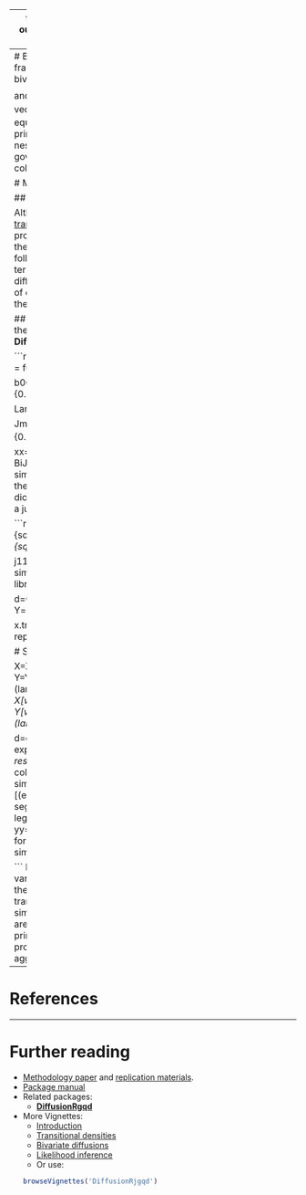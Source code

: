 
---
title: "Bivariate Jump Diffusions"
author: "Etienne A.D. Pienaar"
date: "December, 2015"
output:
  html_document:
    fig_width:  6
    fig_height: 6
    keep_md: yes
    toc: yes
  pdf_document:
    toc: yes
vignette: >
  %\VignetteIndexEntry{Part 3: Bivariate Jump Diffusions}
  %\VignetteEngine{knitr::rmarkdown}
  %\VignetteEncoding{UTF-8}
---
# Bivariate generalized quadratic jump diffusion processes
Building on the generalized quadratic framework (see the [__DiffusionRgqd__](https://cran.r-project.org/web/packages/DiffusionRgqd/index.html) package and related documentation), the template SDE for bivariate jump GQDs is given by the eqns:
\[
\begin{aligned}
d\mathbf{X}_t &=\boldsymbol\mu(\mathbf{X}_t,t)dt+\boldsymbol\sigma(\mathbf{X}_t,t)d\mathbf{B}_t+d\mathbf{P}_t\\
\end{aligned}
\]
where $\mathbf{B}_t$ is a bivariate vector of independent Brownian motions,
\[
\boldsymbol\mu(\mathbf{X}_t,t)=
\begin{bmatrix}
\sum_{i+j\leq 2}a_{ij}(t)X_t^iY_t^j\\
\sum_{i+j\leq 2}b_{ij}(t)X_t^iY_t^j\\
\end{bmatrix},
\]
\[
\boldsymbol\sigma(X_t,Y_t,t)\boldsymbol\sigma^{\prime}(X_t,Y_t,t) =
\begin{bmatrix}
\sum_{i+j\leq 2}c_{ij}(t)X_t^iY_t^j&\sum_{i+j\leq 2}d_{ij}(t)X_t^iY_t^j\\
\sum_{i+j\leq 2}e_{ij}(t)X_t^iY_t^j&\sum_{i+j\leq 2}f_{ij}(t)X_t^iY_t^j\\
\end{bmatrix}
\]

and $d\mathbf{P}_t=J_{2\times q}(\mathbf{X}_t,t)d\mathbf{N}_t^{q\times 1}$ describes a bivariate Poisson process with $q$-dimensional intensity vector $\boldsymbol\lambda(\mathbf{X}_t,t)$. Although the generalized quadratic framework allows one to calculate moment equations for jump meachanisms driven by an arbitrary number of arrival processes (i.e. $q$ can, in principle be any integer),  __DiffusionRjgqd__ currently provides routines for specific specifications nested within $q=2$. For example, for bivariate jump diffusions subject to a jump mechanism governed by a single arrival process (i.e., the jump matrix contains only a single non-zero column), we have:
\[
\mathbf{J}(\mathbf{X}_t,t,\dot{\mathbf{z}}_t)=
\begin{cases}
\begin{bmatrix}
\dot{z}_{11}&0\\
\dot{z}_{21}&0\\
\end{bmatrix}&\mbox{if type = `Add'}\\&\\
\begin{bmatrix}
\dot{z}_{11}X_t&0\\
\dot{z}_{21}Y_t&0\\
\end{bmatrix}&\mbox{if type = `Mult'}\\
\end{cases}, 
\]
where the template intensity coefficient assumes the form:
\[
\lambda^{(1)}(X_t,t)  = \lambda_{00}(t)+\lambda_{10}(t)X_t+\lambda_{01}(t)Y_t,
\]
corresponding to the arrival rate for increments of the first element of the vector $d\textbf{N}_t$. Finally, it is assumed that the jump variables are distributed according to the [multivariate normal distribution](https://en.wikipedia.org/wiki/Multivariate_normal_distribution):
\[
\begin{bmatrix}
\dot{z}_{11}\\
\dot{z}_{12}\\
\end{bmatrix} 
\sim \mbox{MVN}\bigg(
\begin{bmatrix}
\mu_1\\
\mu_2\\
\end{bmatrix},
\begin{bmatrix}
\Sigma_{11}&\Sigma_{12}\\
\Sigma_{12}&\Sigma_{22}\\
\end{bmatrix}
\bigg).
\]
In the section that follows, we highlight some of the intricacies of analysisng bivariate jump diffusions using a non-linear diffusion model. 

# Multivariate jump diffusions

## A caveat on the excess factorization for multivariate processes

Although the underlying mathematics of the moment equations (see Section 1 of the vignette on [transition densities](Part_2_Transition_Densities.html)) is easily extended without much complication to higher dimensions, the process of factorizing the transition density is less trivial beyond the scalar case. For example, in the bivariate case, if the jump mechanism is driven by a single arrival process ($q=1$), then following along the lines of the excess factorization, we can factorize the transitional density in terms of the jump free transitional density and an excess distribution just as for scalar jump diffusions. However, when the jump mechanism is driven by multiple arrival processes a number of complications arise with respect to the factorisation. For example, in the bivariate case where the jump mechanism is driven by two Poisson processes, one possible factorisation is:
\[
\begin{aligned}
f_J(X_t,Y_t|X_s,Y_s) &= P(N_t^{(1)}-N_s^{(1)}=0,N_t^{(2)}-N_s^{(2)}=0) f_{D}(X_t,Y_t|X_s,Y_s)\\
&\quad+P(N_t^{(1)}-N_s^{(1)}>0,N_t^{(2)}-N_s^{(2)}>0)f_{E}(X_t,Y_t|X_s,Y_s),\\
\end{aligned}
\]
where $f_J(X_t,Y_t|X_s,Y_s)$ denotes the jump diffusion transition density, $f_D(X_t,Y_t|X_s,Y_s)$ denotes the jump free diffusion transition density and $f_E(X_t,Y_t|X_s,Y_s)$ again denotes the excess distribution. Although there are certainly circumstances under which the aforemention equation would produce a valid factorisation, caution is required when applying such a factorization in the presence of multiple arrival processes: For jump diffusions with multiple jump sources, the direction of the jump variables play a critical role in characterising the dichotomy of the transitional density at short time scales. For example, for a bivariate diffusion process with a jump mechanism driven by two arrival processes (i.e., $q=2$), if the jump variables corresponding to the arrival process $N_t^{(1)}$ predict movements in a different direction to the jump variables associated with $N_t^{(2)}$, then the transitional density can have up to four modes over short time scales. Consequently, the excess distribution under the factorisation of the equation above will itself be multi-modal. This can be seen by considering the arrival of the first one or two jumps within a short transition horizon: Suppose the process is at $(X_s,Y_s)$ then arrivals due to $N_t^{(1)}$ and no arrivals due to $N_t^{(2)}$ result in a distributional mode close to the coordinate $(X_s+\dot{z}_{11},Y_s+\dot{z}_{21})$ (for additive jumps). On the contrary, if all arrivals are due to $N_t^{(2)}$ then another mode appears close to  $(X_s+\dot{z}_{21},Y_s+\dot{z}_{22})$. For arrivals due to both $N_t^{(1)}$ and $N_t^{(2)}$ within a short time-lapse, a third mode appears close to $(X_s+\dot{z}_{11}+\dot{z}_{21},Y_s+\dot{z}_{12}+\dot{z}_{22})$. Were one to factorize the distribution with respect to the moments of each of these events, for example:
\[
\begin{aligned}
m_{ij}^J(t) &= P(N_t^{(1)}-N_s^{(1)}=0,N_t^{(2)}-N_s^{(2)}=0) m_{ij}^D(t) \\
&\quad+P(N_t^{(1)}-N_s^{(1)}>0,N_t^{(2)}-N_s^{(2)}=0)m_{ij}^{E_1}(t) \\
&\quad+P(N_t^{(1)}-N_s^{(1)}=0,N_t^{(2)}-N_s^{(2)}>0)m_{ij}^{E_2}(t)\\
&\quad+P(N_t^{(1)}-N_s^{(1)}>0,N_t^{(2)}-N_s^{(2)}>0)m_{ij}^{E_3}(t),\\
\end{aligned}
\] 
where $E_1$, $E_2$ and $E_3$ denotes three points of excess, one arrives at an under-determined system. This follows since the elements $m_{ij}^{E_1}(t)$, $m_{ij}^{E_2}(t)$ and $m_{ij}^{E_3}(t)$ cannot be determined using the jump free and jump diffusion moments alone. Fortunately, we may still use the single excess factorization when the jump mechanism implies a uni-modal excess distribution.  For example, when the rows of the jump matrix share a common mean (i.e., when more than one arrival jump arrival process is present we require that, on average, jumps are made to the same location). 

## A bivariate CIR process with time-inhomogeneous jump distribution
Despite the limitations of the excess factorization, one can still analyse quite interesting bivariate jump diffusions using the __DiffusionRjgqd__ package. Consider a jump diffusion process with dynamics given by the SDE:
\[
\begin{aligned}
dX_t & = (0.5(5-X_t)-0.1Y_t)dt + 0.4\sqrt{X_t}dW_t^{(1)} + dP_t^{(1)}\\
dY_t & = (0.4(6-Y_t)-0.1X_t)dt + 0.3\sqrt{Y_t}dW_t^{(2)} + dP_t^{(2)}\\
\end{aligned}
\]
subject to the initial condition $(X_0,Y_0)  = (7,7)$, with 
\[
\begin{aligned}
dP_t^{(1)} &= \dot{z}_{11}dN_t^{(1)}\\
dP_t^{(2)} &= \dot{z}_{21}dN_t^{(1)}\\
\end{aligned}
\]
and $N_t^{(1)}-N_s^{(1)}\sim\mbox{Poi}(1\times(t-s))$. Furthermore, let:
\[
\begin{bmatrix}
\dot{z}_{12}\\
\dot{z}_{22}\\
\end{bmatrix} 
\sim \mbox{MVN}\bigg(
\begin{bmatrix}
0.75(1+\sin(2\pi t))\\
0.75(1+\sin(2\pi t))\\
\end{bmatrix},
\begin{bmatrix}
0.75^2(1+0.8\sin(2\pi t))^2&0\\
0&0.75^2(1+0.8\sin(2\pi t))^2\\
\end{bmatrix}
\bigg)
\]
where $\mbox{MVN}(\boldsymbol\mu,\boldsymbol\Sigma)$ denotes the multivariate Normal distribution.
By defining the coefficients of the diffusion in terms of the template jump-SDE in the __R__ environment, we can analyse the transitional density using the `BiJGQD.density()` function:

```r

 library(DiffusionRjgqd)
 JGQD.remove()
 a00 = function(t){0.5*5}
 a10 = function(t){-0.5}
 a01 = function(t){-0.1}
 c10 = function(t){0.4^2}

 b00 = function(t){0.4*6}
 b01 = function(t){-0.4}
 b10 = function(t){-0.1}
 f01 = function(t){0.3^2}

 Lam00= function(t){1}

 Jmu1=function(t){0.75*(1+sin(2*pi*t))}
 Jmu2=function(t){0.75*(1+sin(2*pi*t))}
 Jsig11=function(t){0.75^2*(1+0.8*sin(2*pi*t))^2}
 Jsig22=function(t){0.75^2*(1+0.8*sin(2*pi*t))^2}

 xx=seq(3,11,1/10)
 yy=seq(3,11,1/10)
 res= BiJGQD.density(7,7,xx,yy,0,1,1/100,Dtype='Saddlepoint')
```
For purposes of the illustration we simulate trajectories for the process and superimpose the simulated paths on a countour plot of the transitional density along various points along the transition horizon. In order to illustrate the dichotomous  nature of the process, we will label each simulated trajectory according to wheteher a jump has or has not occured along its trajectory. 

```r
 #Simulate the process
 mux     = function(x,y,t){a00(t)+a10(t)*x+a01(t)*y}
 sigmax  = function(x,y,t){sqrt(c10(t)*x)}
 muy     = function(x,y,t){b00(t)+b10(t)*x+b01(t)*y}
 sigmay  = function(x,y,t){sqrt(f01(t)*y)}
 lambda1 = function(x,y,t){Lam00(t)}
 lambda2 = function(x,y,t){rep(0,length(x))}

 j11     = function(x,y,z){z}
 j12     = function(x,y,z){z}
 j21     = function(x,y,z){z}
 j22     = function(x,y,z){z}
 simulate=function(x0=7,y0=7,N=10000,TT=5,delta=1/1000,pts,brks=30,plt=FALSE)
 {
   library(colorspace)
   colpal=function(n){rev(sequential_hcl(n,power=0.8,l=c(40,100)))}

   d=0                  # Time index
   tt=seq(0,TT,delta)   # Time sequance
   X=rep(x0,N)          # Initialize state vectors
   Y=rep(y0,N)



   x.traj = rep(x0,length(tt))
   y.traj = rep(y0,length(tt))
   x.jump = rep(0,length(tt))
   y.jump = rep(0,length(tt))

   # Storage for histogram snapshots:
   evts = rep(0,N)
   for(i in 2:length(tt))
   {

    X=X+mux(X,Y,d)*delta+sigmax(X,Y,d)*rnorm(N,sd=sqrt(delta))
    Y=Y+muy(X,Y,d)*delta+sigmay(X,Y,d)*rnorm(N,sd=sqrt(delta))
    events1 = (lambda1(X,Y,d)*delta>runif(N))
    if(any(events1))
    {
      wh=which(events1)
      evts[wh]=evts[wh]+1
      X[wh]=X[wh]+j11(X[wh],Y[wh],rnorm(length(wh),Jmu1(d),sqrt(Jsig11(d))))
      Y[wh]=Y[wh]+j21(X[wh],Y[wh],rnorm(length(wh),Jmu2(d),sqrt(Jsig22(d))))
    }
    events2 = (lambda2(X,Y,d)*delta>runif(N))

    d=d+delta
    if(sum(round(pts,3)==round(d,3))!=0)
    {
    if(plt)
    {
     expr1 = expression(X_t)
     expr2 = expression(Y_t)
     color.palette=colorRampPalette(c('green','blue','red'))
     filled.contour(res$Xt,res$Yt,res$density[,,i],
                    main=paste0('Transition Density \n (t = ',round(d,2),')'),
                    color.palette=colpal,
                    nlevels=41,xlab=expression(X[t]),ylab=expression(Y[t]),plot.axes=
     {
        # Add simulated trajectories
        points(Y~X,pch=c(20,3)[(evts>0)+1],col=c('black','red')[(evts>0)+1],cex=c(0.9,0.6)[(evts>0)+1])
        if(any(events2))
        {
          wh=which(events2)
          segments(xpreee[wh],ypreee[wh],X[wh],Y[wh],col='gray')
        }
        axis(1);axis(2);
        # Add a legend
        legend('topright',col=c('black','red'),pch=c(20,3),
                legend=c('Simulated Trajectories','Jumped'))
        yy=contourLines(res$Xt,res$Yt,res$density[,,i],levels=seq(0.01,0.1,length=10))
        if(length(yy)>0)
        {
        for(j in 1:length(yy))
        {
         lines(yy[[j]])
        }
        }
     })
    }
    }
  }
}
sim=simulate(7,7,N=200,TT=0.75,delta=1/100,plt=TRUE,pts=c(0.13,0.28,0.38,0.51,0.63,0.75))

```
During the initial stages of the evolution of the transition density, the presence of the jump variables results in a second mode some distance away from the initial values of the process. In the initial phases of the evolution of the transition density, it is clear that the dichotomy of the transition density is caused by the contrast between the diffuse and jump dynamics. Using the simulated trajectories as a guide, one can clearly see that the second mode and its surrounding area is populated predominantly by trajectories subjected to jumps, whilst the area around the primary mode of the transition density is populated mostly by purely diffuse paths. As time progresses, the contrast becomes less apparent as the jump and diffuse characteristics 'mix' or 
aggregate', resulting in a more homogeneous distribution.

--------

# References

--------


# Further reading
* [Methodology paper](DiffusionRjgqd_Paper.pdf) and [replication materials](DiffusionRjgqd_RepMaterials.html).
* [Package manual](https://cran.r-project.org/web/packages/DiffusionRjgqd/DiffusionRjgqd.pdf)
* Related packages:
    + [__DiffusionRgqd__](https://cran.r-project.org/web/packages/DiffusionRgqd/index.html)
* More Vignettes:
    + [Introduction](Part_1_Introduction.html)
    + [Transitional densities](Part_2_Transition_Densities.html)
    + [Bivariate diffusions](Part_3_Bivariate_Diffusions.html)
    + [Likelihood inference](Part_4_Likelihood_Inference.html)
    + Or use:
```r
browseVignettes('DiffusionRjgqd')
```



